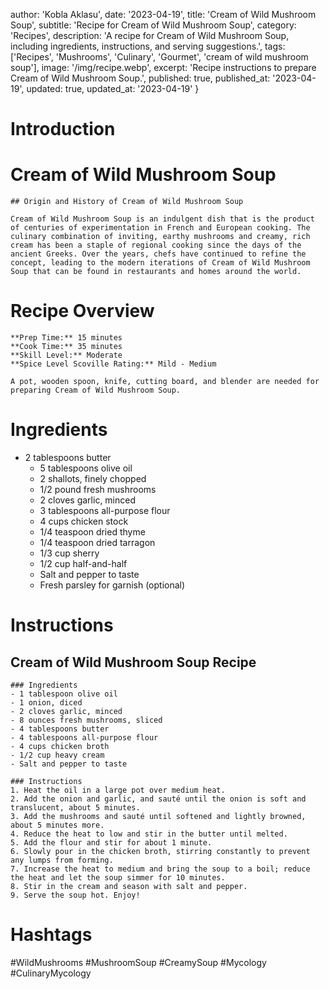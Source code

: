 
  author: 'Kobla Aklasu',
  date: '2023-04-19',
  title: 'Cream of Wild Mushroom Soup',
  subtitle: 'Recipe for Cream of Wild Mushroom Soup',
  category: 'Recipes',
  description: 'A recipe for Cream of Wild Mushroom Soup, including ingredients, instructions, and serving suggestions.',
  tags: ['Recipes', 'Mushrooms', 'Culinary', 'Gourmet', 'cream of wild mushroom soup'],
  image: '/img/recipe.webp',
  excerpt: 'Recipe instructions to prepare Cream of Wild Mushroom Soup.',
  published: true,
  published_at: '2023-04-19',
  updated: true,
  updated_at: '2023-04-19'
}


  # Introduction

# Cream of Wild Mushroom Soup
    
    ## Origin and History of Cream of Wild Mushroom Soup
    
    Cream of Wild Mushroom Soup is an indulgent dish that is the product of centuries of experimentation in French and European cooking. The culinary combination of inviting, earthy mushrooms and creamy, rich cream has been a staple of regional cooking since the days of the ancient Greeks. Over the years, chefs have continued to refine the concept, leading to the modern iterations of Cream of Wild Mushroom Soup that can be found in restaurants and homes around the world.

# Recipe Overview

    **Prep Time:** 15 minutes  
    **Cook Time:** 35 minutes  
    **Skill Level:** Moderate  
    **Spice Level Scoville Rating:** Mild - Medium
    
    A pot, wooden spoon, knife, cutting board, and blender are needed for preparing Cream of Wild Mushroom Soup.

# Ingredients

- 2 tablespoons butter 
    - 5 tablespoons olive oil
    - 2 shallots, finely chopped 
    - 1/2 pound fresh mushrooms 
    - 2 cloves garlic, minced
    - 3 tablespoons all-purpose flour 
    - 4 cups chicken stock 
    - 1/4 teaspoon dried thyme 
    - 1/4 teaspoon dried tarragon 
    - 1/3 cup sherry
    - 1/2 cup half-and-half 
    - Salt and pepper to taste 
    - Fresh parsley for garnish (optional)

# Instructions

## Cream of Wild Mushroom Soup Recipe
    
    ### Ingredients
    - 1 tablespoon olive oil
    - 1 onion, diced
    - 2 cloves garlic, minced
    - 8 ounces fresh mushrooms, sliced
    - 4 tablespoons butter
    - 4 tablespoons all-purpose flour
    - 4 cups chicken broth
    - 1/2 cup heavy cream
    - Salt and pepper to taste
    
    ### Instructions 
    1. Heat the oil in a large pot over medium heat.
    2. Add the onion and garlic, and sauté until the onion is soft and translucent, about 5 minutes.
    3. Add the mushrooms and sauté until softened and lightly browned, about 5 minutes more.
    4. Reduce the heat to low and stir in the butter until melted.
    5. Add the flour and stir for about 1 minute.
    6. Slowly pour in the chicken broth, stirring constantly to prevent any lumps from forming.
    7. Increase the heat to medium and bring the soup to a boil; reduce the heat and let the soup simmer for 10 minutes.
    8. Stir in the cream and season with salt and pepper.
    9. Serve the soup hot. Enjoy!

# Hashtags

#WildMushrooms #MushroomSoup #CreamySoup #Mycology #CulinaryMycology



